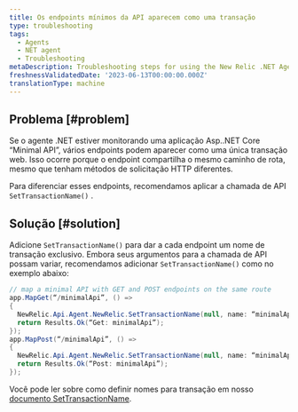 ```yaml
---
title: Os endpoints mínimos da API aparecem como uma transação
type: troubleshooting
tags:
  - Agents
  - NET agent
  - Troubleshooting
metaDescription: Troubleshooting steps for using the New Relic .NET Agent in a Minimal APIs app with duplicate route paths but different HTTP request methods.
freshnessValidatedDate: '2023-06-13T00:00:00.000Z'
translationType: machine
---
```


## Problema [#problem]

Se o agente .NET estiver monitorando uma aplicação Asp..NET Core “Minimal API”, vários endpoints podem aparecer como uma única transação web. Isso ocorre porque o endpoint compartilha o mesmo caminho de rota, mesmo que tenham métodos de solicitação HTTP diferentes.

Para diferenciar esses endpoints, recomendamos aplicar a chamada de API `SetTransactionName()` .

## Solução [#solution]

Adicione `SetTransactionName()` para dar a cada endpoint um nome de transação exclusivo. Embora seus argumentos para a chamada de API possam variar, recomendamos adicionar `SetTransactionName()` como no exemplo abaixo:

```cs
// map a minimal API with GET and POST endpoints on the same route
app.MapGet(“/minimalApi”, () =>
{
  NewRelic.Api.Agent.NewRelic.SetTransactionName(null, name: “minimalApi/Get”);
  return Results.Ok(“Get: minimalApi”);
});
app.MapPost(“/minimalApi”, () =>
{
  NewRelic.Api.Agent.NewRelic.SetTransactionName(null, name: “minimalApi/Post”);
  return Results.Ok(“Post: minimalApi”);
});
```

Você pode ler sobre como definir nomes para transação em nosso [documento SetTransactionName](/docs/agents/net-agent/net-agent-api/settransactionname-net-agent-api).